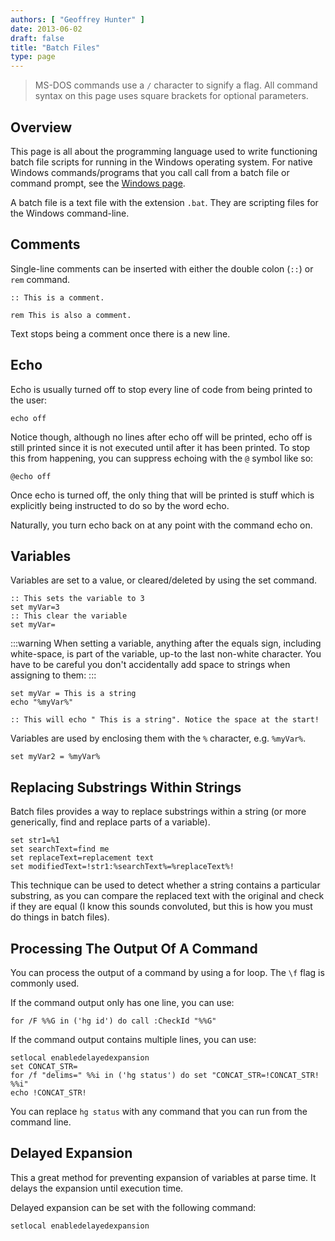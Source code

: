 ```yaml
---
authors: [ "Geoffrey Hunter" ]
date: 2013-06-02
draft: false
title: "Batch Files"
type: page
---
```


> MS-DOS commands use a `/` character to signify a flag. All command syntax on this page uses square brackets for optional parameters.

## Overview

This page is all about the programming language used to write functioning batch file scripts for running in the Windows operating system. For native Windows commands/programs that you call call from a batch file or command prompt, see the [Windows page](/programming/operating-systems/windows).

A batch file is a text file with the extension `.bat`. They are scripting files for the Windows command-line.

## Comments

Single-line comments can be inserted with either the double colon (`::`) or `rem` command.

```
:: This is a comment.

rem This is also a comment.
```

Text stops being a comment once there is a new line.

## Echo

Echo is usually turned off to stop every line of code from being printed to the user:

```text
echo off
```

Notice though, although no lines after echo off will be printed, echo off is still printed since it is not executed until after it has been printed. To stop this from happening, you can suppress echoing with the `@` symbol like so:

```text
@echo off
```

Once echo is turned off, the only thing that will be printed is stuff which is explicitly being instructed to do so by the word echo.

Naturally, you turn echo back on at any point with the command echo on.

## Variables

Variables are set to a value, or cleared/deleted by using the set command.

```text
:: This sets the variable to 3
set myVar=3
:: This clear the variable
set myVar=
```

:::warning
When setting a variable, anything after the equals sign, including white-space, is part of the variable, up-to the last non-white character. You have to be careful you don't accidentally add space to strings when assigning to them:
:::

```text
set myVar = This is a string
echo "%myVar%"

:: This will echo " This is a string". Notice the space at the start!
```

Variables are used by enclosing them with the `%` character, e.g. `%myVar%`.

```text
set myVar2 = %myVar%
```

## Replacing Substrings Within Strings

Batch files provides a way to replace substrings within a string (or more generically, find and replace parts of a variable).

```text
set str1=%1
set searchText=find me
set replaceText=replacement text
set modifiedText=!str1:%searchText%=%replaceText%!
```

This technique can be used to detect whether a string contains a particular substring, as you can compare the replaced text with the original and check if they are equal (I know this sounds convoluted, but this is how you must do things in batch files).

## Processing The Output Of A Command

You can process the output of a command by using a for loop. The `\f` flag is commonly used.

If the command output only has one line, you can use:

```text
for /F %%G in ('hg id') do call :CheckId "%%G"
```

If the command output contains multiple lines, you can use:

```text
setlocal enabledelayedexpansion
set CONCAT_STR=
for /f "delims=" %%i in ('hg status') do set "CONCAT_STR=!CONCAT_STR! %%i"
echo !CONCAT_STR!
```

You can replace `hg status` with any command that you can run from the command line.

## Delayed Expansion

This a great method for preventing expansion of variables at parse time. It delays the expansion until execution time.

Delayed expansion can be set with the following command:

```text
setlocal enabledelayedexpansion
```
